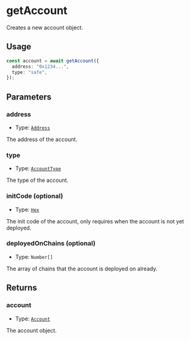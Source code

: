 # getAccount

Creates a new account object.

## Usage

```typescript copy
const account = await getAccount({
  address: "0x1234...",
  type: "safe",
});
```

## Parameters

### address

- Type: [`Address`](https://viem.sh/docs/glossary/types#address)

The address of the account.

### type

- Type: [`AccountType`](/module-sdk/glossary/types#accounttype)

The type of the account.

### initCode (optional)

- Type: [`Hex`](https://viem.sh/docs/glossary/types#hex)

The init code of the account, only requires when the account is not yet deployed.

### deployedOnChains (optional)

- Type: `Number[]`

The array of chains that the account is deployed on already.

## Returns

### account

- Type: [`Account`](/module-sdk/glossary/types#account)

The account object.

